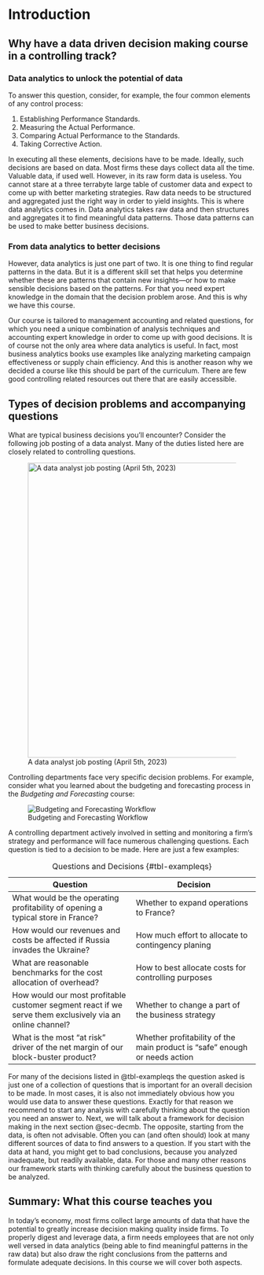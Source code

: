 # Introduction {#sec-introduction}

## Why have a data driven decision making course in a controlling track? 

### Data analytics to unlock the potential of data

To answer this question, consider, for example, the four common elements of any control process: 

1. Establishing Performance Standards.
2. Measuring the Actual Performance.
3. Comparing Actual Performance to the Standards.
4. Taking Corrective Action.

In executing all these elements, decisions have to be made. Ideally, such decisions are based on data. Most firms these days collect data all the time. Valuable data, if used well. However, in its raw form data is useless. You cannot stare at a three terrabyte large table of customer data and expect to come up with better marketing strategies. Raw data needs to be structured and aggregated just the right way in order to yield insights. This is where data analytics comes in. Data analytics takes raw data and then structures and aggregates it to find meaningful data patterns. Those data patterns can be used to make better business decisions. 


### From data analytics to better decisions

However, data analytics is just one part of two. It is one thing to find regular patterns in the data. But it is a different skill set that helps you determine whether these are patterns that contain new insights---or how to make sensible decisions based on the patterns. For that you need expert knowledge in the domain that the decision problem arose. And this is why we have this course.

Our course is tailored to management accounting and related questions, for which you need a unique combination of analysis techniques and accounting expert knowledge in order to come up with good decisions. It is of course not the only area where data analytics is useful. In fact, most business analytics books use examples like analyzing marketing campaign effectiveness or supply chain efficiency. And this is another reason why we decided a course like this should be part of the curriculum. There are few good controlling related resources out there that are easily accessible. 

    

## Types of decision problems and accompanying questions

What are typical business decisions you'll encounter? Consider the following job posting of a data analyst. Many of the duties listed here are closely related to controlling questions. 

![A data analyst job posting (April 5th, 2023)](pics/P1/ASML-job.png){#fig-asmljob width="600px"}

Controlling departments face very specific decision problems. For example, consider what you learned about the budgeting and forecasting process in the *Budgeting and Forecasting* course:

![Budgeting and Forecasting Workflow](pics/P1/BF-flow-pic.png){#fig-bfflow}

A controlling department actively involved in setting and monitoring a firm's strategy and performance will face numerous challenging questions. Each question is tied to a decision to be made. Here are just a few examples:

| Question                                                                                                 | Decision                                                                   |
|------------------------------------|------------------------------------|
| What would be the operating profitability of opening a typical store in France?                          | Whether to expand operations to France?                                    |
| How would our revenues and costs be affected if Russia invades the Ukraine?                              | How much effort to allocate to contingency planing                         |
| What are reasonable benchmarks for the cost allocation of overhead?                                      | How to best allocate costs for controlling purposes                        |
| How would our most profitable customer segment react if we serve them exclusively via an online channel? | Whether to change a part of the business strategy                          |
| What is the most "at risk" driver of the net margin of our block-buster product?                         | Whether profitability of the main product is "safe" enough or needs action |

: Questions and Decisions {#tbl-exampleqs}


For many of the decisions listed in @tbl-exampleqs the question asked is just one of a collection of questions that is important for an overall decision to be made. In most cases, it is also not immediately obvious how you would use data to answer these questions. Exactly for that reason we recommend to start any analysis with carefully thinking about the question you need an answer to. Next, we will talk about a framework for decision making in the next section @sec-decmb. The opposite, starting from the data, is often not advisable. Often you can (and often should) look at many different sources of data to find answers to a question. If you start with the data at hand, you might get to bad conclusions, because you analyzed inadequate, but readily available, data. For those and many other reasons our framework starts with thinking carefully about the business question to be analyzed.


## Summary: What this course teaches you

In today's economy, most firms collect large amounts of data that have the potential to greatly increase decision making quality inside firms. To properly digest and leverage data, a firm needs employees that are not only well versed in data analytics (being able to find meaningful patterns in the raw data) but also draw the right conclusions from the patterns and formulate adequate decisions. In this course we will cover both aspects. 
<!-- project costing -->

<!--     Prognose von zukünftigen Kostenentwicklungen bei Projekten -->
<!--     Die automatisierte Auswertung von Projektkalkulationen und deren Financials, um kritische Bereiche bzw. Red Flags zu identifizieren. -->
<!--     Ermittlung der Werthaltigkeit des Order Backlog -->
<!--     Auswertung von großen Datensätzen, um bestimmte Patterns zu identifizieren (z.B. (zukünftige) Profitabilität bestimmter Produkte/Geschäfte) -->
<!--     Zukünftige Entwicklung des Cash Flows -->
